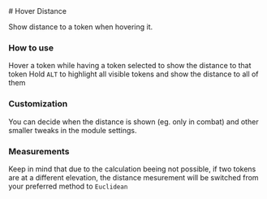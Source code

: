 
<ImageButBetter src="/..public/images/Hover-Distance/Hdsingle.png" alt="Hovering a single token" width={2000} height={2000} className={styles.wikiimage}/>
# Hover Distance

Show distance to a token when hovering it.


### How to use

Hover a token while having a token selected to show the distance to that
token Hold `ALT` to highlight all
visible tokens and show the distance to all of them
<ImageButBetter src="/..public/images/Hover-Distance/Hdmasshighlight.png" alt="Holding ALT to highlight all tokens" width={2000} height={2000} className={styles.wikiimage}/>

### Customization

You can decide when the distance is shown (eg. only in combat) and other
smaller tweaks in the module settings.

### Measurements

Keep in mind that due to the calculation beeing not possible, if two
tokens are at a different elevation, the distance mesurement will be
switched from your preferred method to `Euclidean`

